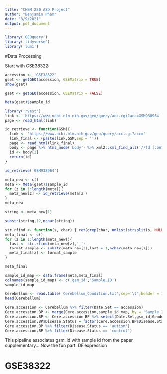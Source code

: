 ---
title: "CHEM 280 ASD Project"
author: "Benjamin Pham"
date: "3/9/2021"
output: pdf_document
---

```{r setup, include=FALSE}
library('GEOquery')
library('tidyverse')
library('lumi')
```


#Data Processing

Start with GSE38322:


```{r}
accession <- 'GSE38322'
gset <- getGEO(accession, GSEMatrix = TRUE)
show(gset)
```
```{r}
gset <- getGEO(accession, GSEMatrix = FALSE)

```

```{r}
Meta(gset)$sample_id
```

```{r}
library('rvest')
link <- 'https://www.ncbi.nlm.nih.gov/geo/query/acc.cgi?acc=GSM938964'
page <- read_html(link)
```

```{r}
id_retrieve <- function(GSM){
  link <- 'https://www.ncbi.nlm.nih.gov/geo/query/acc.cgi?acc='
  link_final <- (paste(link,GSM,sep = ''))
  page <- read_html(link_final)
  body <- page %>% html_node('body') %>% xml2::xml_find_all('//td [contains(@style, "text-align: justify")]') %>% rvest::html_text()
  id <- body[2]
  return(id)
}

id_retrieve('GSM938964')
```

```{r}
meta_new <- c()
meta <- Meta(gset)$sample_id
for (z in 1:length(meta)){
  meta_new[z] <- id_retrieve(meta[z])
}
meta_new
```


```{r}
string <- meta_new[1]

substr(string,12,nchar(string))
```

```{r}
str.rfind <- function(s, char) { rev(grep(char, unlist(strsplit(s, NULL)), fixed=T))[1]}
meta_final <- c()
for (z in 1:length(meta_new)){
  last <- str.rfind(meta_new[z],'_')
  format_sample <- substr(meta_new[z],last + 1,nchar(meta_new[z]))
  meta_final[z] <- format_sample
}

meta_final

```

```{r}
sample_id_map <- data.frame(meta,meta_final)
colnames(sample_id_map) <- c('gsm_id','Sample.ID')
sample_id_map
```

```{r}
Cerebellum <- read.table('Cerebellum_Condition.txt',sep='\t',header = 1)
head(Cerebellum)
```

```{r}
Cere.accession <- Cerebellum %>% filter(Date.Set == accession)
Cere.accession.BP <- merge(Cere.accession,sample_id_map, by = 'Sample.ID')
Cere.accession.BP <- Cere.accession.BP %>% select(Date.Set,gsm_id,Gender,Brain.Region,Disease.Status, Preservation)
Cere.accession.BP$Disease.Status = factor(Cere.accession.BP$Disease.Status,levels = c('autism','control'))
Cere.accession.BP %>% filter(Disease.Status == 'autism')
Cere.accession.BP %>% filter(Disease.Status == 'control')
```

This pipeline associates gsm_id with sample id from the paper supplementary...
Now the fun part: DE expression

# GSE38322


